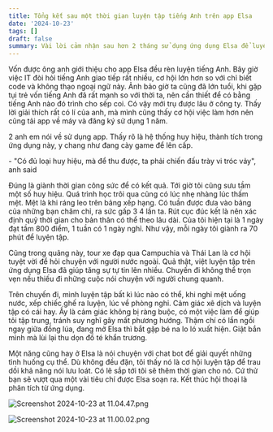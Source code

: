 ```yaml
---
title: Tổng kết sau một thời gian luyện tập tiếng Anh trên app Elsa
date: '2024-10-23'
tags: []
draft: false
summary: Vài lời cảm nhận sau hơn 2 tháng sử dụng ứng dụng Elsa để luyện tiếng Anh và lợi ích đem lại trong chuyến đi vừa rồi.
---
```


Vốn được ông anh giới thiệu cho app Elsa đều rèn luyện tiếng Anh. Bây giờ việc IT đòi hỏi tiếng Anh giao tiếp rất nhiều, cơ hội lớn hơn so với chỉ biết code và không thạo ngoại ngữ này. Ảnh bảo giờ ta cũng đã lớn tuổi, khi gặp tụi trẻ vốn tiếng Anh đã rất mạnh so với thời ta, nên cần thiết để có bằng tiếng Anh nào đó trình cho sếp coi. Có vậy mới trụ được lâu ở công ty. Thấy lời giải thích rất có lí của anh, mà mình cũng thấy cơ hội việc làm hơn nên cũng tải app về máy và đăng ký sử dụng 1 năm.

2 anh em nói về sử dụng app. Thấy rõ là hệ thống huy hiệu, thành tích trong ứng dụng này, y chang như đang cày game để lên cấp.

\- "Có đủ loại huy hiệu, mà để thu được, ta phải chiến đấu trày vi tróc vảy", anh said

Đúng là giành thời gian công sức để có kết quả. Tới giờ tôi cũng sưu tầm một số huy hiệu. Quá trình học trôi qua cũng có lúc nhẹ nhàng lúc thấm mệt. Mệt là khi ráng leo trên bảng xếp hạng. Có tuần được đưa vào bảng của những bạn chăm chỉ, ra sức gấp 3 4 lần ta. Rút cục đúc kết là nên xác định quỹ thời gian cho bản thân có thể theo lâu dài. Của tôi hiện tại là 1 ngày đạt tầm 800 điểm, 1 tuần có 1 ngày nghỉ. Như vậy, mỗi ngày tôi giành ra 70 phút để luyện tập.

Cũng trong quãng này, tour xe đạp qua Campuchia và Thái Lan là cơ hội tuyệt vời để hỏi chuyện với người nước ngoài. Quả thật, việt luyện tập trên ứng dụng Elsa đã giúp tăng sự tự tin lên nhiều. Chuyến đi không thể trọn vẹn nếu thiếu đi những cuộc nói chuyện với người chung quanh.

Trên chuyến đi, mình luyện tập bất kì lúc nào có thể, khi nghỉ mệt uống nước, xếp chiếc ghế ra luyện, lúc về phòng nghỉ. Cảm giác xê dịch và luyện tập có cái hay. Ấy là cảm giác không bị ràng buộc, có một việc làm để giúp tôi tập trung, tránh suy nghĩ gây mất phương hướng. Thậm chí có lần ngồi ngay giữa đồng lúa, đang mở Elsa thì bắt gặp bé na lo ló xuất hiện. Giật bắn mình mà lùi lại thu dọn đồ té khẩn trương.


Một năng cũng hay ở Elsa là nói chuyện với chat bot để giải quyết những tình huống cụ thể. Dù không đều đặn, tôi thấy nó là cơ hội luyện tập để trau dồi khả năng nói lưu loát. Có lẽ sắp tới tôi sẽ thêm thời gian cho nó. Cứ thử bạn sẽ vượt qua một vài tiêu chí được Elsa soạn ra. Kết thúc hội thoại là phân tích từ ứng dụng.

![Screenshot 2024-10-23 at 11.04.47.png](/static/images/0df6f8f9-504b-45c0-ad5d-a383bddcaf84/d8a7ec1bef284327a94802b3d026d685.jpeg)



![Screenshot 2024-10-23 at 11.00.02.png](/static/images/0df6f8f9-504b-45c0-ad5d-a383bddcaf84/c158a79cbf6b4b91bbe66b6c87c23147.jpeg)

